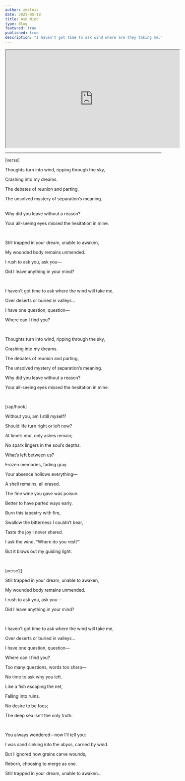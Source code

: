 ```yaml
---
author: zmzlois
date: 2025-05-18
title: Ask Wind
type: Blog
featured: true
published: true
description: "I haven't got time to ask wind where are they taking me."
---
```



<iframe width="560" height="315" style={{borderRadius: '10px'}} src="https://www.youtube.com/embed/NYgcBxfRWQA?si=tP-hRrZCbAp3xIpX" title="YouTube video player"  allow="accelerometer; autoplay; clipboard-write; encrypted-media; gyroscope; picture-in-picture; web-share" referrerPolicy="strict-origin-when-cross-origin" allowFullScreen></iframe>

<hr/>
[verse]

Thoughts turn into wind, ripping through the sky,

Crashing into my dreams.

The debates of reunion and parting,

The unsolved mystery of separation’s meaning.

<br/>
Why did you leave without a reason?

Your all-seeing eyes missed the hesitation in mine.

<br/>

Still trapped in your dream, unable to awaken,

My wounded body remains unmended.

I rush to ask you, ask you—

Did I leave anything in your mind?

<br/>

I haven't got time to ask where the wind will take me,

Over deserts or buried in valleys…

I have one question, question—

Where can I find you?

<br/>

Thoughts turn into wind, ripping through the sky,

Crashing into my dreams.

The debates of reunion and parting,

The unsolved mystery of separation’s meaning.

Why did you leave without a reason?

Your all-seeing eyes missed the hesitation in mine.

<br/>

[rap/hook]

Without you, am I still myself?

Should life turn right or left now?

At time’s end, only ashes remain;

No spark lingers in the soul’s depths.

What’s left between us?

Frozen memories, fading gray.

Your absence hollows everything—

A shell remains, all erased.

The fine wine you gave was poison.

Better to have parted ways early.

Burn this tapestry with fire,

Swallow the bitterness I couldn’t bear,

Taste the joy I never shared.

I ask the wind, “Where do you rest?”

But it blows out my guiding light.

<br/>


[verse2]

Still trapped in your dream, unable to awaken,

My wounded body remains unmended.

I rush to ask you, ask you—

Did I leave anything in your mind?

<br/>

I haven't got time to ask where the wind will take me,

Over deserts or buried in valleys…

I have one question, question—

Where can I find you?

Too many questions, words too sharp—

No time to ask why you left.

Like a fish escaping the net,

Falling into ruins.

No desire to be foes;

The deep sea isn’t the only truth.

<br/>

You always wondered—now I’ll tell you:

I was sand sinking into the abyss, carried by wind.

But I ignored how grains carve wounds,

Reborn, choosing to merge as one.

Still trapped in your dream, unable to awaken…